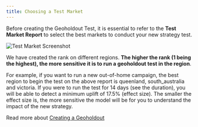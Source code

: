 ```yaml
---
title: Choosing a Test Market
---
```

Before creating the Geoholdout Test, it is essential to refer to the **Test Market Report** to select the best markets to conduct your new strategy test.

![Test Market Screenshot](/images/OldDoc/TestMarket.png)

We have created the rank on different regions. **The higher the rank (1 being the highest), the more sensitive it is to run a geoholdout test in the region**.

For example, if you want to run a new out-of-home campaign, the best region to begin the test on the above report is queenland, south_australia and victoria. If you were to run the test for 14 days (see the duration), you will be able to detect a minimum uplift of 17.5% (effect size). The smaller the effect size is, the more sensitive the model will be for you to understand the impact of the new strategy.

Read more about <a href="/Documentation/CreatingGeoholdout" target="_self">Creating a Geoholdout</a>
